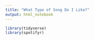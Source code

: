 ```yaml
---
title: "What Type of Song Do I Like?"
output: html_notebook
---
```


```r
library(tidyverse)
library(spotifyr)
```

